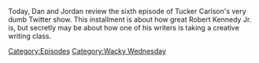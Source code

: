 {{DEFAULTSORT:
    #_EPISODE_0824:Tucker, The Man And His Twitter- Episode 3
}}{{Episode
    | title           = Tucker, The Man And His Twitter- Episode 3
    | caption         = Listen to this episode on [https://knowledgefight.libsyn.com/824-tucker-the-man-and-his-twitter-episode-3 Libsyn] [https://open.spotify.com/episode/7rpR2uSSkA0YAVCbtqfMCh Spotify]
    | episodeNumber   = 824
    | length          = 01:25:08
    | airDate         = July 3, 2023
    | episodeType     = [[:Category:Wacky Wednesday|Wacky Wednesday]]
    | previousEpisode = [[823: March 1, 2004]]
    | nextEpisode     = [[825: July 5, 2023]]
}}

{{Stub}}

Today, Dan and Jordan review the sixth episode of Tucker Carlson's very dumb Twitter show.  This installment is about how great Robert Kennedy Jr. is, but secretly may be about how one of his writers is taking a creative writing class.

[[Category:Episodes]]
[[Category:Wacky Wednesday]]

